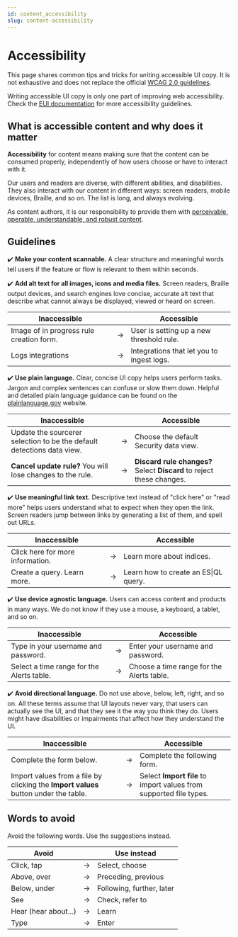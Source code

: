 ```yaml
---
id: content_accessibility
slug: content-accessibility
---
```


# Accessibility 

This page shares common tips and tricks for writing accessible UI copy. It is not exhaustive and does not replace the official
[WCAG 2.0 guidelines](https://www.w3.org/TR/2008/REC-WCAG20-20081211/#guidelines). 


Writing accessible UI copy is only one part of improving web accessibility. Check the [EUI documentation](https://eui.elastic.co/#/guidelines/accessibility) for more accessibility guidelines.


## What is accessible content and why does it matter

**Accessibility** for content means making sure that the content can be consumed properly, independently of how users choose or have to interact with it.

Our users and readers are diverse, with different abilities, and disabilities. 
They also interact with our content in different ways: screen readers, mobile devices, Braille, and so on. The list is long, and always evolving. 

As content authors, it is our responsibility to provide them with [perceivable, operable, understandable, and robust content](https://www.w3.org/TR/UNDERSTANDING-WCAG20/intro.html#introduction-fourprincs-head).

## Guidelines

✔️ **Make your content scannable.** A clear structure and meaningful words tell users if the feature or flow is relevant to them within seconds. 

✔️ **Add alt text for all images, icons and media files.** Screen readers, Braille output devices, and search engines love concise, accurate alt text that describe what cannot always be displayed, viewed or heard on screen. 


| Inaccessible                 |  | Accessible               |
| --------------------- | --- | ------------------------- |
| Image of in progress rule creation form. | → | User is setting up a new threshold rule. |
| Logs integrations | → | Integrations that let you to ingest logs. |


✔️ **Use plain language.** Clear, concise UI copy helps users perform tasks. Jargon and complex sentences can confuse or slow them down. Helpful and detailed plain language guidance can be found on the [plainlanguage.gov](https://www.plainlanguage.gov/guidelines/) website.


| Inaccessible                 |  | Accessible               |
| --------------------- | --- | ------------------------- |
| Update the sourcerer selection to be the default detections data view. | → | Choose the default Security data view. |
| **Cancel update rule?** You will lose changes to the rule. | → | **Discard rule changes?** Select **Discard** to reject these changes. |


✔️ **Use meaningful link text.** Descriptive text instead of "click here" or "read more" helps users understand what to expect when they open the link. Screen readers jump between links by generating a list of them, and spell out URLs.


| Inaccessible                 |  | Accessible               |
| --------------------- | --- | ------------------------- |
| Click here for more information. | → | Learn more about indices. |
| Create a query. Learn more. | → | Learn how to create an ES\|QL query. |


✔️ **Use device agnostic language.** Users can access content and products in many ways. We do not know if they use a mouse, a keyboard, a tablet, and so on. 


| Inaccessible                 |  | Accessible               |
| --------------------- | --- | ------------------------- |
| Type in your username and password. | → | Enter your username and password. |
| Select a time range for the Alerts table. | → | Choose a time range for the Alerts table. |


✔️ **Avoid directional language.** Do not use above, below, left, right, and so on. All these terms assume that UI layouts never vary, that users can actually see the UI, and that they see it the way you think they do. Users might have disabilities or impairments that affect how they understand the UI.


| Inaccessible                 |  | Accessible               |
| --------------------- | --- | ------------------------- |
| Complete the form below. | → | Complete the following form. |
| Import values from a file by clicking the **Import values** button under the table. | → | Select **Import file** to import values from supported file types. |


## Words to avoid

Avoid the following words. Use the suggestions instead.

| Avoid                 |  | Use instead               |
| --------------------- | --- | ------------------------- |
| Click, tap            | → | Select, choose            |
| Above, over           | → | Preceding, previous       |
| Below, under          | → | Following, further, later |
| See                   | → | Check, refer to           |
| Hear (hear about...)  | → | Learn                     |
| Type                  | → | Enter                     |